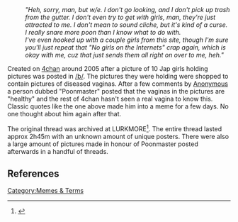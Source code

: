 :''"Heh, sorry, man, but w/e. I don't go looking, and I don't pick up trash from the gutter. I don't even try to get with girls, man, they're just attracted to me. I don't mean to sound cliche, but it's kind of a curse. I really snare more poon than I know what to do with.''
:''I've even hooked up with a couple girls from this site, though I'm sure you'll just repeat that "No girls on the Internets" crap again, which is okay with me, cuz that just sends them all right on over to me, heh."''
Created on [[4chan]] around 2005 after a picture of 10 Jap girls holding pictures was posted in [[/b/]]. The pictures they were holding were shopped to contain pictures of diseased vaginas. After a few comments by [[Anonymous]] a person dubbed "Poonmaster" posted that the vaginas in the pictures are "healthy" and the rest of 4chan hasn't seen a real vagina to know this. Classic quotes like the one above made him into a meme for a few days. No one thought about him again after that.

The original thread was archived at LURKMORE<ref>{{cite web |url=http://www.lurkmore.com/$rand/poonmaster.rar |title=Poonmaster.rar |publisher=The LURKMORE Group}}</ref>. The entire thread lasted approx 2h45m with an unknown amount of unique posters. There were also a large amount of pictures made in honour of Poonmaster posted afterwards in a handful of threads.

== References ==
<references />


[[Category:Memes & Terms]]